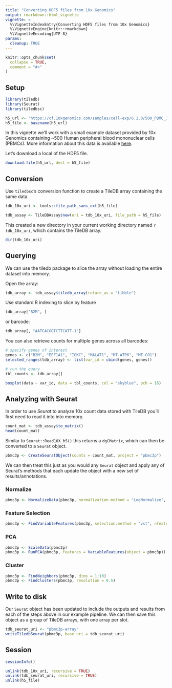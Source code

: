 ```yaml
---
title: "Converting HDF5 files from 10x Genomics"
output: rmarkdown::html_vignette
vignette: >
  %\VignetteIndexEntry{Converting HDF5 files from 10x Genomics}
  %\VignetteEngine{knitr::rmarkdown}
  %\VignetteEncoding{UTF-8}
params:
  cleanup: TRUE
---
```


```r
knitr::opts_chunk$set(
  collapse = TRUE,
  comment = "#>"
)
```

## Setup

```r
library(tiledb)
library(Seurat)
library(tiledbsc)

h5_url <- "https://cf.10xgenomics.com/samples/cell-exp/6.1.0/500_PBMC_3p_LT_Chromium_X/500_PBMC_3p_LT_Chromium_X_filtered_feature_bc_matrix.h5"
h5_file <- basename(h5_url)
```

In this vignette we'll work with a small example dataset provided by 10x Genomics containing ~500 Human peripheral blood mononuclear cells (PBMCs). More information about this data is available [here](https://www.10xgenomics.com/resources/datasets/500-human-pbm-cs-3-lt-v-3-1-chromium-x-3-1-low-6-1-0).

Let's download a local of the HDF5 file.

```r
download.file(h5_url, dest = h5_file)
```

## Conversion

Use `tiledbsc`'s conversion function to create a TileDB array containing the same data.

```r
tdb_10x_uri <- tools::file_path_sans_ext(h5_file)

tdb_assay <- TileDBAssay$new(uri = tdb_10x_uri, file_path = h5_file)
```

This created a new directory in your current working directory named `r tdb_10x_uri`, which contains the TileDB array.

```r
dir(tdb_10x_uri)
```

## Querying

We can use the tiledb package to slice the array without loading the entire dataset into memory.

Open the array:

```r
tdb_array <- tdb_assay$tiledb_array(return_as = "tibble")
```

Use standard R indexing to slice by feature

```r
tdb_array["B2M", ]
```

or barcode:

```r
tdb_array[, "AATCACGGTCTTCATT-1"]
```

You can also retrieve counts for multiple genes across all barcodes:

```r
# specify genes of interest
genes <- c("B2M", "EEF1A1", "IGKC", "MALAT1", "MT-ATP6", "MT-CO1")
selected_ranges(tdb_array) <- list(var_id = cbind(genes, genes))

# run the query
tbl_counts <- tdb_array[]

boxplot(data ~ var_id, data = tbl_counts, col = "skyblue", pch = 16)
```

## Analyzing with Seurat

In order to use *Seurat* to analyze 10x count data stored with TileDB you'll first need to read it into into memory.

```r
count_mat <- tdb_assay$to_matrix()
head(count_mat)
```

Similar to `Seurat::Read10X_h5()` this returns a `dgCMatrix`, which can then be converted to a `Seurat` object.

```r
pbmc3p <- CreateSeuratObject(counts = count_mat, project = "pbmc3p")
```

We can then treat this just as you would any `Seurat` object and apply any of Seurat's methods that each update the object with a new set of results/annotations.

### Normalize

```r
pbmc3p <- NormalizeData(pbmc3p, normalization.method = "LogNormalize", scale.factor = 10000)
```

### Feature Selection

```r
pbmc3p <- FindVariableFeatures(pbmc3p, selection.method = "vst", nfeatures = 2000)
```

### PCA

```r
pbmc3p <- ScaleData(pbmc3p)
pbmc3p <- RunPCA(pbmc3p, features = VariableFeatures(object = pbmc3p))
```


### Cluster

```r
pbmc3p <- FindNeighbors(pbmc3p, dims = 1:10)
pbmc3p <- FindClusters(pbmc3p, resolution = 0.5)
```

## Write to disk

Our `Seurat` object has been updated to include the outputs and results from each of the steps above in our example pipeline. We can then save this object as a group of TileDB arrays, with one array per slot.

```r
tdb_seurat_uri <- "pbmc3p-array"
writeTiledbSeurat(pbmc3p, base_uri = tdb_seurat_uri)
```

## Session

```r
sessionInfo()
```

```r
unlink(tdb_10x_uri, recursive = TRUE)
unlink(tdb_seurat_uri, recursive = TRUE)
unlink(h5_file)
```
